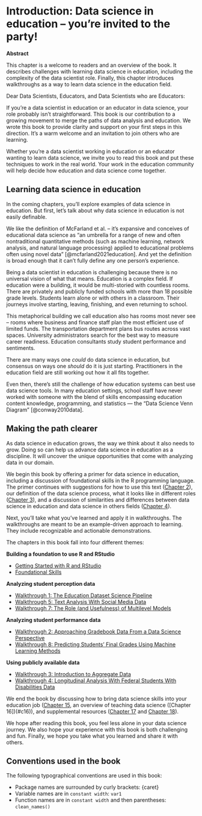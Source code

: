 # Introduction: Data science in education -- you're invited to the party! {#c01}

**Abstract**

This chapter is a welcome to readers and an overview of the book. It describes challenges with learning data science in education, including the complexity of the data scientist role. Finally, this chapter introduces walkthroughs as a way to learn data science in the education field.

Dear Data Scientists, Educators, and Data Scientists who are Educators: 

If you're a data scientist in education or an educator in data science, your role probably isn't straightforward. This book is our contribution to a growing movement to merge the paths of data analysis and education. We wrote this book to provide clarity and support on your first steps in this direction. It's a warm welcome and an invitation to join others who are learning. 

Whether you're a data scientist working in education or an educator wanting to learn data science, we invite you to read this book and put these techniques to work in the real world. Your work in the education community will help decide how education and data science come together.

## Learning data science in education

In the coming chapters, you'll explore examples of data science in education. But first, let's talk about why data science in education is not easily definable. 

We like the definition of McFarland et al. -- it's expansive and conceives of educational data science as "an umbrella for a range of new and often nontraditional quantitative methods (such as machine learning, network analysis, and natural language processing) applied to educational problems often using novel data" [@mcfarland2021education]. And yet the definition is broad enough that it can't fully define any one person's experience. 

Being a data scientist in education is challenging because there is no universal vision of what that means. Education is a complex field. If education were a building, it would be multi-storied with countless rooms. There are privately and publicly funded schools with more than 18 possible grade levels. Students learn alone or with others in a classroom. Their journeys involve starting, leaving, finishing, and even returning to school. 

This metaphorical building we call education also has rooms most never see -- rooms where business and finance staff plan the most efficient use of limited funds. The transportation department plans bus routes across vast spaces. University administrators search for the best way to measure career readiness. Education consultants study student performance and sentiments. 

There are many ways one *could* do data science in education, but consensus on ways one *should* do it is just starting. Practitioners in the education field are still working out how it all fits together. 

Even then, there's still the challenge of how education systems can best use data science tools. In many education settings, school staff have never worked with someone with the blend of skills encompassing education content knowledge, programming, and statistics --- the "Data Science Venn Diagram" [@conway2010data].

## Making the path clearer

As data science in education grows, the way we think about it also needs to grow. Doing so can help us advance data science in education as a discipline. It will uncover the unique opportunities that come with analyzing data in our domain.

We begin this book by offering a primer for data science in education, including a discussion of foundational skills in the R programming language. The primer continues with suggestions for how to use this text ([Chapter 2](#c02)), our definition of the data science process, what it looks like in different roles ([Chapter 3](#c03)), and a discussion of similarities and differences between data science in education and data science in others fields ([Chapter 4](#c04)).

Next, you'll take what you've learned and apply it in walkthroughs. The walkthroughs are meant to be an example-driven approach to learning. They include recognizable and actionable demonstrations. 

The chapters in this book fall into four different themes:

**Building a foundation to use R and RStudio**

* [Getting Started with R and RStudio](#c05)
* [Foundational Skills](#c06)

**Analyzing student perception data**

* [Walkthrough 1: The Education Dataset Science Pipeline](#c07)
* [Walkthrough 5: Text Analysis With Social Media Data](#c16)
* [Walkthrough 7: The Role (and Usefulness) of Multilevel Models](#c13)

**Analyzing student performance data**

* [Walkthrough 2: Approaching Gradebook Data From a Data Science Perspective](#c08)
* [Walkthrough 8: Predicting Students' Final Grades Using Machine Learning Methods](#c14)

**Using publicly available data**

* [Walkthrough 3: Introduction to Aggregate Data](#c09)
* [Walkthrough 4: Longitudinal Analysis With Federal Students With Disabilities Data](#c10)

We end the book by discussing how to bring data science skills into your education job ([Chapter 15](#c15), an overview of teaching data science ([Chapter 16])(#c16)), and supplemental resources ([Chapter 17](#c17) and [Chapter 18](#c18)). 

We hope after reading this book, you feel less alone in your data science journey. We also hope your experience with this book is both challenging and fun. Finally, we hope you take what you learned and share it with others.

## Conventions used in the book

The following typographical conventions are used in this book:

* Package names are surrounded by curly brackets: {caret}
* Variable names are in `constant width`: `var1`
* Function names are in `constant width` and then parentheses: `clean_names()`
